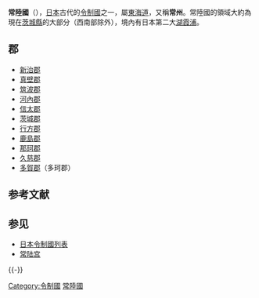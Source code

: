 {{unreferenced|time=2019-03-14T10:16:30+00:00}}
{{japanese|image=Old Japan Hitachi.svg|width=300px|caption=常陸國在日本的位置|japanese=常陸国|kana=ひたちのくに|romaji=Hitachi no kuni}}
'''常陸國'''（{{jpn|j=常陸国|kyu=常陸國|hg=ひたちのくに|hgt=|rm=Hitachinokuni|f=y}}），[[日本|日本]]古代的[[令制國|令制國]]之一，屬[[東海道|東海道]]，又稱'''常州'''。常陸國的領域大約為現在[[茨城縣|茨城縣]]的大部分（西南部除外），境內有日本第二大[[湖|湖]][[霞浦_(湖泊)|霞浦]]。

==郡==
*[[新治郡|新治郡]]
*[[真壁郡|真壁郡]]
*[[筑波郡|筑波郡]]
*[[河內郡_(常陸國)|河內郡]]
*[[信太郡|信太郡]]
*[[茨城郡|茨城郡]]
*[[行方郡|行方郡]]
*[[鹿島郡_(茨城縣)|鹿島郡]]
*[[那珂郡|那珂郡]]
*[[久慈郡|久慈郡]]
*[[多賀郡|多賀郡]]（多珂郡）

== 参考文献 ==
{{Reflist}}

== 参见 ==
{{Portal box|日本}}
* [[日本令制國列表|日本令制國列表]]
* [[常陆宫|常陆宫]]

{{-}}
{{常陸國的郡}}
{{日本令制國}}

{{DEFAULTSORT:Hitachi}}
[[Category:令制國|Category:令制國]]
[[Category:常陸國|]]